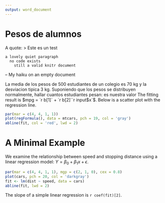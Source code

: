 ---
output: word_document
---
# Pesos de alumnos

A quote:
> Este es un test

    a lovely quiet paragraph
      no code exists
        still a valid knitr document

-- My haiku on an empty document


La media de los pesos de 500 estudiantes de un colegio es 70 kg y la desviacion tipica 3 kg. Suponiendo que los pesos se distribuyen normalmente, hallar cuantos estudiantes pesan: es nuestra valor
<!--
```{r model, collapse=TRUE}
options(digits = 7)
fit <- lm(regFormula(), data = mtcars)
b   <- coef(fit)
summary(fit)
#input$area_CalDis
#library(shiny)
#textOutput("area_CalDis")
```
-->
The fitting result is $mpg = `r b[1]` + `r b[2]``r input$x`$.
Below is a scatter plot with the regression line.

```{r plot, fig.height=5}
par(mar = c(4, 4, 1, 1))
plot(regFormula(), data = mtcars, pch = 19, col = 'gray')
abline(fit, col = 'red', lwd = 2)
```

# A Minimal Example

We examine the relationship between speed and stopping
distance using a linear regression model:
$Y = \beta_0 + \beta_1 x + \epsilon$.

```{r modelo, fig.width=5, fig.height=4}
par(mar = c(4, 4, 1, 1), mgp = c(2, 1, 0), cex = 0.8)
plot(cars, pch = 20, col = 'darkgray')
fit <- lm(dist ~ speed, data = cars)
abline(fit, lwd = 2)
```

The slope of a simple linear regression is `r coef(fit)[2]`.
